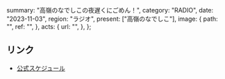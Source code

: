   summary: "高嶺のなでしこの夜遅くにごめん！",
  category: "RADIO",
  date: "2023-11-03",
  region: "ラジオ",
  present: ["高嶺のなでしこ"],
  image: {
    path: "",
    ref: "",
  },
  acts: {
    url: "",
  },
};

## リンク

- [公式スケジュール](https://takanenonadeshiko.jp/?p=1009)
